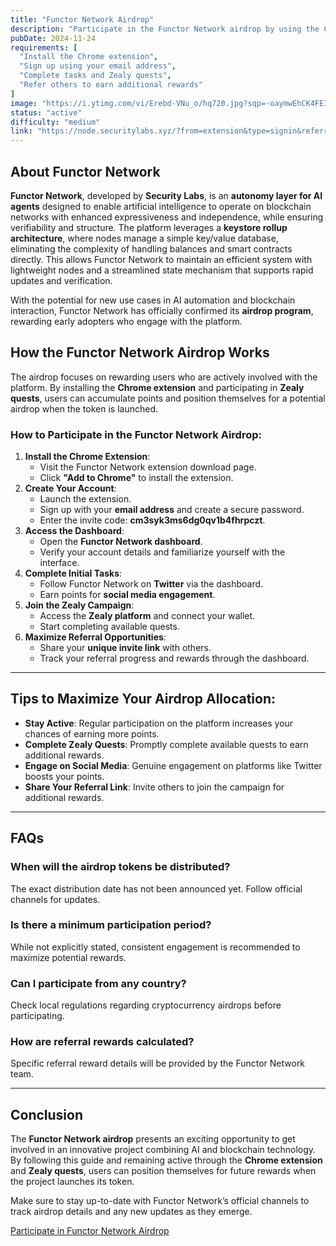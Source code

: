 ```yaml
---
title: "Functor Network Airdrop"
description: "Participate in the Functor Network airdrop by using the Chrome extension and engaging with community activities on Zealy."
pubDate: 2024-11-24
requirements: [
  "Install the Chrome extension",
  "Sign up using your email address",
  "Complete tasks and Zealy quests",
  "Refer others to earn additional rewards"
]
image: "https://i.ytimg.com/vi/Erebd-VNu_o/hq720.jpg?sqp=-oaymwEhCK4FEIIDSFryq4qpAxMIARUAAAAAGAElAADIQj0AgKJD&rs=AOn4CLBgZl_jAtboaaTFzb4b2khK3-g7cQ"  # Replace with actual image URL if available
status: "active"
difficulty: "medium"
link: "https://node.securitylabs.xyz/?from=extension&type=signin&referralCode=cm3syk3ms6dg0qv1b4fhrpczt"
---
```


## About Functor Network

**Functor Network**, developed by **Security Labs**, is an **autonomy layer for AI agents** designed to enable artificial intelligence to operate on blockchain networks with enhanced expressiveness and independence, while ensuring verifiability and structure. The platform leverages a **keystore rollup architecture**, where nodes manage a simple key/value database, eliminating the complexity of handling balances and smart contracts directly. This allows Functor Network to maintain an efficient system with lightweight nodes and a streamlined state mechanism that supports rapid updates and verification.

With the potential for new use cases in AI automation and blockchain interaction, Functor Network has officially confirmed its **airdrop program**, rewarding early adopters who engage with the platform.

## How the Functor Network Airdrop Works

The airdrop focuses on rewarding users who are actively involved with the platform. By installing the **Chrome extension** and participating in **Zealy quests**, users can accumulate points and position themselves for a potential airdrop when the token is launched.

### How to Participate in the Functor Network Airdrop:

1. **Install the Chrome Extension**: 
   - Visit the Functor Network extension download page.
   - Click **"Add to Chrome"** to install the extension.
2. **Create Your Account**:
   - Launch the extension.
   - Sign up with your **email address** and create a secure password.
   - Enter the invite code: **cm3syk3ms6dg0qv1b4fhrpczt**.
3. **Access the Dashboard**:
   - Open the **Functor Network dashboard**.
   - Verify your account details and familiarize yourself with the interface.
4. **Complete Initial Tasks**:
   - Follow Functor Network on **Twitter** via the dashboard.
   - Earn points for **social media engagement**.
5. **Join the Zealy Campaign**:
   - Access the **Zealy platform** and connect your wallet.
   - Start completing available quests.
6. **Maximize Referral Opportunities**:
   - Share your **unique invite link** with others.
   - Track your referral progress and rewards through the dashboard.

---

## Tips to Maximize Your Airdrop Allocation:

- **Stay Active**: Regular participation on the platform increases your chances of earning more points.
- **Complete Zealy Quests**: Promptly complete available quests to earn additional rewards.
- **Engage on Social Media**: Genuine engagement on platforms like Twitter boosts your points.
- **Share Your Referral Link**: Invite others to join the campaign for additional rewards.

---

## FAQs

### When will the airdrop tokens be distributed?
The exact distribution date has not been announced yet. Follow official channels for updates.

### Is there a minimum participation period?
While not explicitly stated, consistent engagement is recommended to maximize potential rewards.

### Can I participate from any country?
Check local regulations regarding cryptocurrency airdrops before participating.

### How are referral rewards calculated?
Specific referral reward details will be provided by the Functor Network team.

---

## Conclusion

The **Functor Network airdrop** presents an exciting opportunity to get involved in an innovative project combining AI and blockchain technology. By following this guide and remaining active through the **Chrome extension** and **Zealy quests**, users can position themselves for future rewards when the project launches its token.

Make sure to stay up-to-date with Functor Network’s official channels to track airdrop details and any new updates as they emerge.

[Participate in Functor Network Airdrop](https://node.securitylabs.xyz/?from=extension&type=signin&referralCode=cm3syk3ms6dg0qv1b4fhrpczt)
